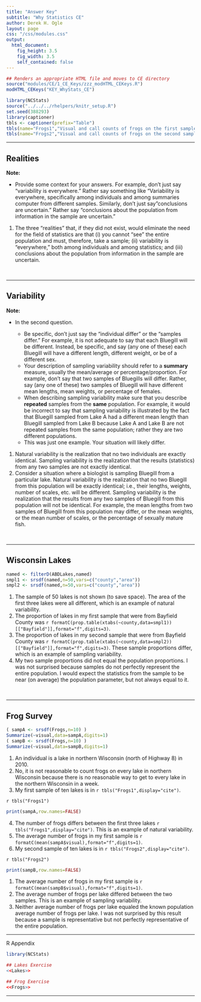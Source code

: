 ```yaml
---
title: "Answer Key"
subtitle: "Why Statistics CE"
author: Derek H. Ogle
layout: page
css: "/css/modules.css"
output:
  html_document:
    fig_height: 3.5
    fig_width: 3.5
    self_contained: false
---
```


```r
## Renders an appropriate HTML file and moves to CE directory
source("modules/CE/1_CE_Keys/zzz_modHTML_CEKeys.R")
modHTML_CEKeys("KEY_WhyStats_CE")
```

```r
library(NCStats)
source("../../../rhelpers/knitr_setup.R")
set.seed(388293)
library(captioner)
tbls <- captioner(prefix="Table")
tbls(name="Frogs1","Visual and call counts of frogs on the first sample of 10 lakes from northern Wisconsin.")
tbls(name="Frogs2","Visual and call counts of frogs on the second sample of 10 lakes from northern Wisconsin.")
```

----

## Realities

<div class="alert alert-warning">
<strong>Note:</strong> 
<ul>
<li>Provide some context for your answers. For example, don't just say "variability is everywhere." Rather say something like "Variability is everywhere, specifically among individuals and among summaries computer from different samples. Similarly, don't just say "conclusions are uncertain." Rather say "conclusions about the population from information in the sample are uncertain."</li>
</ul>
</div>

1. The three "realities" that, if they did not exist, would eliminate the need for the field of statistics are that (i) you cannot "see" the entire population and must, therefore, take a sample; (ii) variability is "everywhere," both among individuals and among statistics; and (iii) conclusions about the population from information in the sample are uncertain.

<br>

----

## Variability

<div class="alert alert-warning">
<strong>Note:</strong> 
<ul>
<li>In the second question.</li>
<ul>
<li>Be specific, don't just say the "individual differ" or the "samples differ." For example, it is not adequate to say that each Bluegill will be different. Instead, be specific, and say (any one of these) each Bluegill will have a different length, different weight, or be of a different sex.</li>
<li>Your description of sampling variability should refer to a <strong>summary</strong> measure, usually the mean/average or percentage/proportion. For example, don't say that two samples of Bluegills will differ. Rather, say (any one of these) two samples of Bluegill will have different mean lengths, mean weights, or percentage of females.</li>
<li>When describing sampling variability make sure that you describe <strong>repeated</strong> samples from the <strong>same</strong> population. For example, it would be incorrect to say that sampling variability is illustrated by the fact that Bluegill sampled from Lake A had a different mean length than Bluegill sampled from Lake B because Lake A and Lake B are not repeated samples from the same population; rather they are two different populations.</li>
<li>This was just one example. Your situation will likely differ.</li>
</ul>
</ul>
</div>

1. Natural variability is the realization that no two individuals are exactly identical. Sampling variability is the realization that the results (statistics) from any two samples are not exactly identical.
1. Consider a situation where a biologist is sampling Bluegill from a particular lake. Natural variability is the realization that no two Bluegill from this population will be exactly identical; i.e., their lengths, weights, number of scales, etc. will be different. Sampling variability is the realization that the results from any two samples of Bluegill from this population will not be identical. For example, the mean lengths from two samples of Bluegill from this population may differ, or the mean weights, or the mean number of scales, or the percentage of sexually mature fish.

<br>

----

## Wisconsin Lakes
```r
named <- filterD(ABDLakes,named)
smpl1 <- srsdf(named,n=50,vars=c("county","area"))
smpl2 <- srsdf(named,n=50,vars=c("county","area"))
```

1. The sample of 50 lakes is not shown (to save space). The area of the first three lakes were all different, which is an example of natural variability.
1. The proportion of lakes in my first sample that were from Bayfield County was `r formatC(prop.table(xtabs(~county,data=smpl1))[["Bayfield"]],format="f",digits=3)`.
1. The proportion of lakes in my second sample that were from Bayfield County was `r formatC(prop.table(xtabs(~county,data=smpl2))[["Bayfield"]],format="f",digits=3)`. These sample proportions differ, which is an example of sampling variability.
1. My two sample proportions did not equal the population proportions. I was not surprised because samples do not perfectly represent the entire population. I would expect the statistics from the sample to be near (on average) the population parameter, but not always equal to it.

<br>

----

## Frog Survey
```r
( sampA <- srsdf(Frogs,n=10) )
Summarize(~visual,data=sampA,digits=1)
( sampB <- srsdf(Frogs,n=10) )
Summarize(~visual,data=sampB,digits=1)
```

1. An individual is a lake in northern Wisconsin (north of Highway 8) in 2010.
1. No, it is not reasonable to count frogs on every lake in northern Wisconsin because there is no reasonable way to get to every lake in the northern Wisconsin in a week.
1. My first sample of ten lakes is in `r tbls("Frogs1",display="cite")`.

`r tbls("Frogs1")`

```r
print(sampA,row.names=FALSE)
```

4. The number of frogs differs between the first three lakes `r tbls("Frogs1",display="cite")`. This is an example of natural variability.
1. The average number of frogs in my first sample is `r formatC(mean(sampA$visual),format="f",digits=1)`.
1. My second sample of ten lakes is in `r tbls("Frogs2",display="cite")`.

`r tbls("Frogs2")`

```r
print(sampB,row.names=FALSE)
```

1. The average number of frogs in my first sample is `r formatC(mean(sampB$visual),format="f",digits=1)`.
1. The average number of frogs per lake differed between the two samples. This is an example of sampling variability.
1. Neither average number of frogs per lake equaled the known population average number of frogs per lake. I was not surprised by this result because a sample is representative but not perfectly representative of the entire population.

----

R Appendix
```r
library(NCStats)

## Lakes Exercise
<<Lakes>>

## Frog Exercise
<<Frogs>>
```

----
